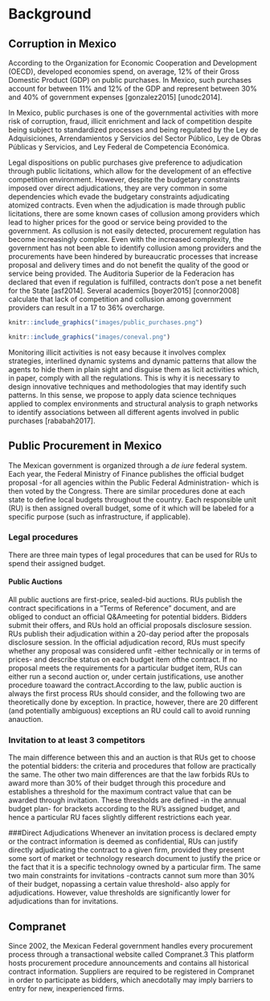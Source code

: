 # Background

## Corruption in Mexico

According to the Organization for Economic Cooperation and Development (OECD), developed economies spend, on average, 12% of their Gross Domestic Product (GDP) on public purchases. In Mexico, such purchases account for between 11% and 12% of the GDP and represent between 30% and 40% of government expenses [gonzalez2015] [unodc2014].

In Mexico, public purchases is one of the governmental activities with more risk of corruption, fraud, illicit enrichment and lack of competition despite being subject to standardized processes and being regulated by the Ley de Adquisiciones, Arrendamientos y Servicios del Sector Público, Ley de Obras Públicas y Servicios, and Ley Federal de Competencia Económica.

Legal dispositions on public purchases give preference to adjudication through public licitations, which allow for the development of an effective competition environment. However, despite the budgetary constraints imposed over direct adjudications, they are very common in some dependencies which evade the budgetary constraints adjudicating atomized contracts. Even when the adjudication is made through public licitations, there are some known cases of collusion among providers which lead to higher prices for the good or service being provided to the government. As collusion is not easily detected, procurement regulation has become increasingly complex. Even with the increased complexity, the government has not been able to identify collusion among providers and the procurements have been hindered by bureaucratic processes that increase proposal and delivery times and do not benefit the quality of the good or service being provided. The Auditoria Superior de la Federacion has declared that even if regulation is fulfilled, contracts don’t pose a net benefit for the State [asf2014]. Several academics [boyer2015] [connor2008] calculate that lack of competition and collusion among government providers can result in a 17 to 36% overcharge.

```{r, eval = F}
knitr::include_graphics("images/public_purchases.png")
```

```{r, eval = F}
knitr::include_graphics("images/coneval.png")
```

Monitoring illicit activities is not easy because it involves complex strategies, interlined dynamic systems and dynamic patterns that allow the agents to hide them in plain sight and disguise them as licit activities which, in paper, comply with all the regulations. This is why it is necessary to design innovative techniques and methodologies that may identify such patterns. In this sense, we propose to apply data science techniques applied to complex environments and structural analysis to graph networks to identify associations between all different agents involved in public purchases [rababah2017].

## Public Procurement in Mexico 

The Mexican government is organized through a *de iure* federal system. Each year, the Federal Ministry of Finance publishes the official budget proposal -for all agencies within the Public Federal Administration- which is then voted by the Congress. There are similar procedures done at each state to define local budgets throughout the country. Each responsible unit (RU) is then assigned overall budget, some of it which will be labeled for a specific purpose (such as infrastructure, if applicable).

### Legal procedures

There are three main types of legal procedures that can be used for RUs to spend their assigned budget. 

#### Public Auctions
All public auctions are first-price, sealed-bid auctions. RUs publish the contract specifications in a ”Terms of Reference” document, and are obliged to conduct an official Q&Ameeting for potential bidders. Bidders submit their offers, and RUs hold an official proposals disclosure session. RUs publish their adjudication within a 20-day period after the proposals disclosure session. In the official adjudication record, RUs must specify whether any proposal was considered unfit -either technically or in terms of prices- and describe status on each budget item ofthe contract. If no proposal meets the requirements for a particular budget item, RUs can either run a second auction or, under certain justifications, use another procedure toaward the contract.According to the law, public auction is always the first process RUs should consider, and the following two are theoretically done by exception. In practice, however, there are 20 different (and potentially ambiguous) exceptions an RU could call to avoid running anauction.

### Invitation to at least 3 competitors
The main difference between this and an auction is that RUs get to choose the potential bidders: the criteria and procedures that follow are practically the same. The other two main differences are that the law forbids RUs to award more than 30% of their budget through this procedure and establishes a threshold for the maximum contract value that can be awarded through invitation. These thresholds are defined -in the annual budget plan- for brackets according to the RU’s assigned budget, and hence a particular RU faces slightly different restrictions each year.

###Direct Adjudications
Whenever an invitation process is declared empty or the contract information is deemed as confidential, RUs can justify directly adjudicating the contract to a given firm, provided they present some sort of market or technology research document to justify the price or the fact that it is a specific technology owned by a particular firm. The same two main constraints for invitations -contracts cannot sum more than 30% of their budget, nopassing a certain value threshold- also apply for adjudications. However, value thresholds are significantly lower for adjudications than for invitations.

## Compranet

Since 2002, the Mexican Federal government handles every procurement process through a transactional website called Compranet.3 This platform hosts procurement procedure announcements and contains all historical contract information. Suppliers are required to be registered in Compranet in order to participate as bidders, which anecdotally may imply barriers to entry for new, inexperienced firms.




